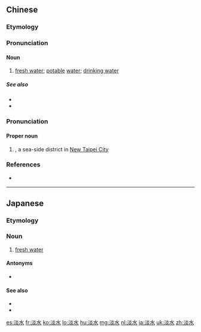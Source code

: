 ==Chinese==
{{zh-forms}}

===Etymology===
{{zh-compound|淡|水|[[tasteless]]|water}}

===Pronunciation===
{{zh-pron
|m=dànshuǐ
|ma=Zh-dànshui.ogg
|c=taam5 seoi2
|h=pfs=thâm-súi
|cat=n
}}

====Noun====
{{zh-noun}}

# [[fresh water]]; [[potable]] [[water]]; [[drinking water]]

=====See also=====
* {{zh-l|飲用水}}
* {{zh-l|泉水}}

===Pronunciation===
{{zh-pron
|m=Dànshuǐ
|ma=Zh-dànshui.ogg
|c=daam6 seoi2
|h=pfs=Tham-súi
|mn=Tām-chúi/Tām-súi
|cat=pn
}}

====Proper noun====
{{zh-proper noun}}

# {{w|Tamsui District}}, a sea-side district in [[New Taipei City]]

===References===
* {{qualifier|Min Nan}} {{thcwd|7546}}

{{zh-cat|Advanced}}

----

==Japanese==
{{ja-kanjitab|たん|すい|yomi=on}}

===Etymology===
{{suffix|淡|水|lang=ja|t1=tan, 淡い: ''awai'', [[tasteless]]|t2=-すい, "-sui", [[water]]|sort=たんすい}}

===Noun===
{{ja-noun|たんすい}}

# [[fresh water]]

====Antonyms====
* {{ja-r|海水|gloss=[[seawater]]|かいすい}}

====See also====
* {{ja-r|真水|gloss=[[drinking water]]|まみず}}
* {{ja-r|飲用水|gloss=[[drinking water]]|いんようすい}}

[[es:淡水]]
[[fr:淡水]]
[[ko:淡水]]
[[lo:淡水]]
[[hu:淡水]]
[[mg:淡水]]
[[nl:淡水]]
[[ja:淡水]]
[[uk:淡水]]
[[zh:淡水]]